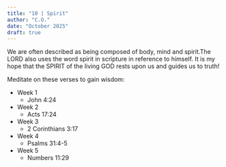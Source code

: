 ```yaml
---
title: "10 | Spirit"
author: "C.O."
date: "October 2025"
draft: true
---
```


We are often described as being composed of body, mind and spirit.The LORD also uses the word spirit in scripture in reference to himself. It is my hope that the SPIRIT of the living GOD rests upon us and guides us to truth!

Meditate on these verses to gain wisdom:

-   Week 1
    -   John 4:24
-   Week 2
    -   Acts 17:24
-   Week 3
    -   2 Corinthians 3:17
-   Week 4
    -   Psalms 31:4-5
-   Week 5
    -   Numbers 11:29